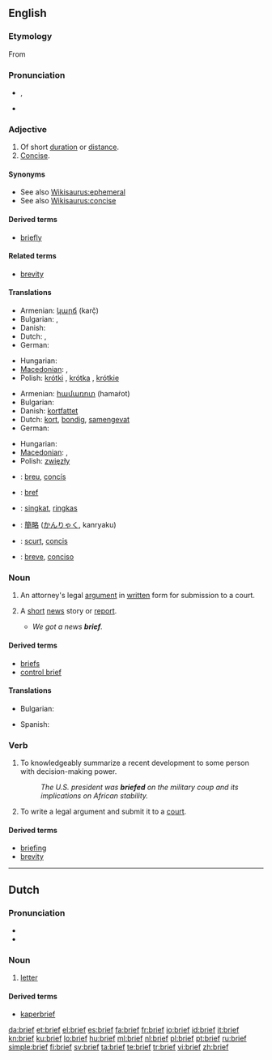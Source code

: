 {{also|Brief}}
==English==

===Etymology===
From {{etyl|la}} {{term|brevis|lang=la}}

===Pronunciation===
* {{IPA|/briːf/}}, {{SAMPA|/bri:f/}}
* {{audio|en-us-brief.ogg|Audio (US)}}

===Adjective===
{{en-adj}}

# Of short [[duration]] or [[distance]].
# [[concise|Concise]].

====Synonyms====
* See also [[Wikisaurus:ephemeral]]
* See also [[Wikisaurus:concise]]

====Derived terms====
* [[briefly]]

====Related terms====
* [[brevity]]

====Translations====
{{trans-top|of short duration or distance}}
* Armenian: [[կարճ]] (karč̣)
* Bulgarian: {{t+|bg|къс|sc=Cyrl}},  {{t+|bg|кратък|sc=Cyrl}}
* Danish: {{t+|da|kort}}
* Dutch: {{t+|nl|kort}}, {{t-|nl|kortstondig}}
* German: {{t+|de|kurz}}
{{trans-mid}}
* Hungarian: {{t+|hu|rövid}}
* [[Macedonian]]: {{t-|mk|краток|m|tr=krátok|sc=Cyrl|xs=Macedonian}},  {{t-|mk|кус|m|tr=kus|sc=Cyrl|xs=Macedonian}}
* Polish: [[krótki]] {{m}}, [[krótka]] {{f}}, [[krótkie]] {{n}}
{{trans-bottom}}

{{trans-top|concise}}
* Armenian: [[համառոտ]] (hamaṙot)
* Bulgarian: {{t|bg|сбит|sc=Cyrl}}
* Danish: [[kortfattet]]
* Dutch: [[kort]], [[bondig]], [[samengevat]]
* German: {{t+|de|prägnant}}
{{trans-mid}}
* Hungarian: {{t+|hu|tömör}}
* [[Macedonian]]: {{t-|mk|краток|m|tr=krátok|sc=Cyrl|xs=Macedonian}},  {{t|mk|содржаен|m|tr=sod'ržaen|sc=Cyrl|xs=Macedonian}}
* Polish: [[zwięzły]] {{m}}
{{trans-bottom}}

{{checktrans-top}}
* {{ttbc|Catalan}}: [[breu]], [[concís]]
* {{ttbc|French}}: [[bref]]
{{checktrans-mid}}
* {{ttbc|Indonesian}}: [[singkat]], [[ringkas]]
* {{ttbc|Japanese}}: [[簡略]] ([[かんりゃく]], kanryaku)
* {{ttbc|Romanian}}: [[scurt]], [[concis]]
* {{ttbc|Spanish}}: [[breve]], [[conciso]]
{{checktrans-bottom}}

===Noun===
{{en-noun}}

# {{legal}} An attorney's legal [[argument]] in [[written]] form for submission to a court.
# {{informal}} A [[short]] [[news]] story or [[report]].
#* ''We got a news '''brief'''.''

====Derived terms====
* [[briefs]]
* [[control brief]]

====Translations====
{{trans-top|a short news story or report}}
* Bulgarian: {{t+|bg|резюме|n|sc=Cyrl}}
{{trans-mid}}
* Spanish: {{t-|es|breve|m}}
{{trans-bottom}}

===Verb===
{{en-verb}}

# {{transitive}} To knowledgeably summarize a recent development to some person with decision-making power.
#: ''The U.S. president was '''briefed''' on the military coup and its implications on African stability.''
# {{transitive|legal}} To write a legal argument and submit it to a [[court]].

====Derived terms====
* [[briefing]]
* [[brevity]]

----

==Dutch==

===Pronunciation===
* {{audio|Nl-brief.ogg|audio}}
* {{IPA|/briːf/|lang=nl}}

===Noun===
{{nl-noun|g=m|brieven|briefje}}

# [[letter]]

====Derived terms====
* [[kaperbrief]]

[[da:brief]]
[[et:brief]]
[[el:brief]]
[[es:brief]]
[[fa:brief]]
[[fr:brief]]
[[io:brief]]
[[id:brief]]
[[it:brief]]
[[kn:brief]]
[[ku:brief]]
[[lo:brief]]
[[hu:brief]]
[[ml:brief]]
[[nl:brief]]
[[pl:brief]]
[[pt:brief]]
[[ru:brief]]
[[simple:brief]]
[[fi:brief]]
[[sv:brief]]
[[ta:brief]]
[[te:brief]]
[[tr:brief]]
[[vi:brief]]
[[zh:brief]]